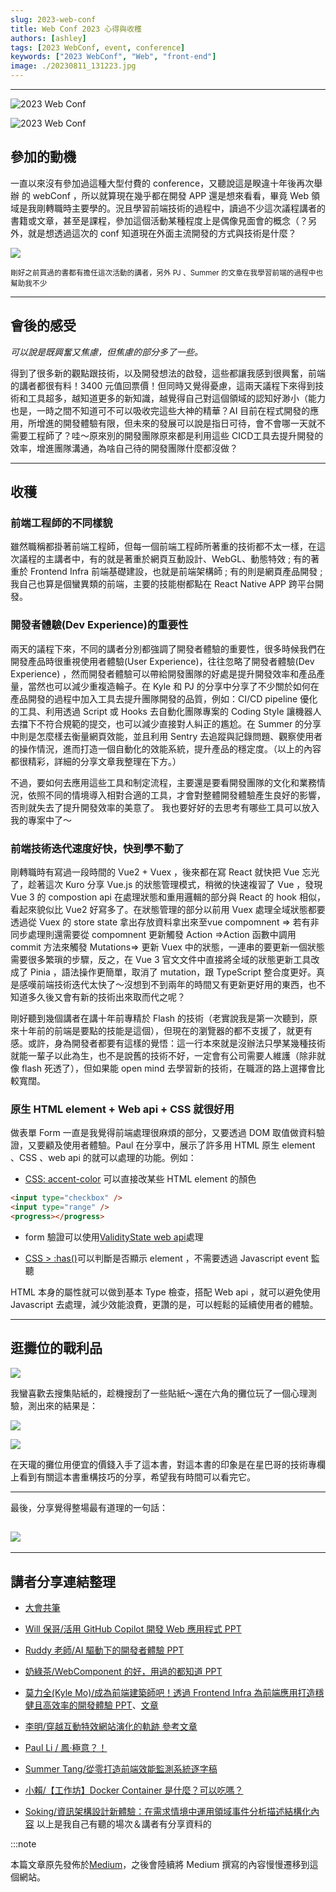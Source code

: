 ```yaml
---
slug: 2023-web-conf
title: Web Conf 2023 心得與收穫
authors: [ashley]
tags: [2023 WebConf, event, conference]
keywords: ["2023 WebConf", "Web", "front-end"]
image: ./20230811_131223.jpg
---
```


---

![2023 Web Conf](./20230811_131223.jpg)

![2023 Web Conf](./20230811_084509.jpg)

## 參加的動機

一直以來沒有參加過這種大型付費的 conference，又聽說這是睽違十年後再次舉辦 的 webConf ，所以就算現在幾乎都在開發 APP 還是想來看看，畢竟 Web 領域是我剛轉職時主要學的。況且學習前端技術的過程中，讀過不少這次議程講者的書籍或文章，甚至是課程，參加這個活動某種程度上是偶像見面會的概念（？另外，就是想透過這次的 conf 知道現在外面主流開發的方式與技術是什麼？

![](./20230813_162936.jpg)

<small>
  剛好之前買過的書都有擔任這次活動的講者，另外 PJ 、Summer
  的文章在我學習前端的過程中也幫助我不少
</small>

---

## 會後的感受

_可以說是既興奮又焦慮，但焦慮的部分多了一些。_

得到了很多新的觀點跟技術，以及開發想法的啟發，這些都讓我感到很興奮，前端的講者都很有料！3400 元值回票價！但同時又覺得憂慮，這兩天議程下來得到技術和工具超多，越知道更多的新知識，越覺得自己對這個領域的認知好渺小（能力也是，一時之間不知道可不可以吸收完這些大神的精華？AI 目前在程式開發的應用，所增進的開發體驗有限，但未來的發展可以說是指日可待，會不會哪一天就不需要工程師了？哇～原來別的開發團隊原來都是利用這些 CICD工具去提升開發的效率，增進團隊溝通，為啥自己待的開發團隊什麼都沒做？

---

## 收穫

### 前端工程師的不同樣貌

雖然職稱都掛著前端工程師，但每一個前端工程師所著重的技術都不太一樣，在這次議程的主講者中，有的就是著重於網頁互動設計、WebGL、動態特效 ; 有的著重於 Frontend Infra 前端基礎建設，也就是前端架構師 ; 有的則是網頁產品開發 ; 我自己也算是個蠻異類的前端，主要的技能樹都點在 React Native APP 跨平台開發。

### 開發者體驗(Dev Experience)的重要性

兩天的議程下來，不同的講者分別都強調了開發者體驗的重要性，很多時候我們在開發產品時很重視使用者體驗(User Experience)，往往忽略了開發者體驗(Dev Experience) ，然而開發者體驗可以帶給開發團隊的好處是提升開發效率和產品產量，當然也可以減少重複造輪子。在 Kyle 和 PJ 的分享中分享了不少關於如何在產品開發的過程中加入工具去提升團隊開發的品質，例如：CI/CD pipeline 優化的工具、利用透過 Script 或 Hooks 去自動化團隊專案的 Coding Style 讓機器人去擋下不符合規範的提交，也可以減少直接對人糾正的尷尬。在 Summer 的分享中則是怎麼樣去衡量網頁效能，並且利用 Sentry 去追蹤與記錄問題、觀察使用者的操作情況，進而打造一個自動化的效能系統，提升產品的穩定度。（以上的內容都很精彩，詳細的分享文章我整理在下方。）

不過，要如何去應用這些工具和制定流程，主要還是要看開發團隊的文化和業務情況，依照不同的情境導入相對合適的工具，才會對整體開發體驗產生良好的影響，否則就失去了提升開發效率的美意了。
我也要好好的去思考有哪些工具可以放入我的專案中了～

### 前端技術迭代速度好快，快到學不動了

剛轉職時有寫過一段時間的 Vue2 + Vuex ，後來都在寫 React 就快把 Vue 忘光了，趁著這次 Kuro 分享 Vue.js 的狀態管理模式，稍微的快速複習了 Vue ，發現 Vue 3 的 compostion api 在處理狀態和重用邏輯的部分與 React 的 hook 相似，看起來貌似比 Vue2 好寫多了。在狀態管理的部分以前用 Vuex 處理全域狀態都要透過從 Vuex 的 store state 拿出存放資料拿出來至vue compomnent => 若有非同步處理則還需要從 compomnent 更新觸發 Action =>Action 函數中調用 commit 方法來觸發 Mutations=> 更新 Vuex 中的狀態，一連串的要更新一個狀態需要很多繁瑣的步驟，反之，在 Vue 3 官文文件中直接將全域的狀態更新工具改成了 Pinia ，語法操作更簡單，取消了 mutation，跟 TypeScript 整合度更好。真是感嘆前端技術迭代太快了～沒想到不到兩年的時間又有更新更好用的東西，也不知道多久後又會有新的技術出來取而代之呢？

剛好聽到幾個講者在講十年前專精於 Flash 的技術（老實說我是第一次聽到，原來十年前的前端是要點的技能是這個），但現在的瀏覽器的都不支援了，就更有感。或許，身為開發者都要有這樣的覺悟：這一行本來就是沒辦法只學某幾種技術就能一輩子以此為生，也不是說舊的技術不好，一定會有公司需要人維護（除非就像 flash 死透了），但如果能 open mind 去學習新的技術，在職涯的路上選擇會比較寬闊。

### 原生 HTML element + Web api + CSS 就很好用

做表單 Form 一直是我覺得前端處理很麻煩的部分，又要透過 DOM 取值做資料驗證，又要顧及使用者體驗。Paul 在分享中，展示了許多用 HTML 原生 element 、CSS 、web api 的就可以處理的功能。例如：

- [CSS: accent-color](https://developer.mozilla.org/en-US/docs/Web/CSS/accent-color) 可以直接改某些 HTML element 的顏色

```html title="HTML"
<input type="checkbox" />
<input type="range" />
<progress></progress>
```

- form 驗證可以使用[ValidityState web api](https://developer.mozilla.org/en-US/docs/Web/API/ValidityState)處理

- [CSS > :has()](https://developer.mozilla.org/en-US/docs/Web/CSS/:has)可以判斷是否顯示 element ，不需要透過 Javascript event 監聽

HTML 本身的屬性就可以做到基本 Type 檢查，搭配 Web api ，就可以避免使用 Javascript 去處理，減少效能浪費，更讚的是，可以輕鬆的延續使用者的體驗。

---

## 逛攤位的戰利品

![](./20230811_132426.JPG)

我蠻喜歡去搜集貼紙的，趁機搜刮了一些貼紙～還在六角的攤位玩了一個心理測驗，測出來的結果是：

![](./20230811_130550.jpg)

![](./20230813_165751.jpg)

在天瓏的攤位用便宜的價錢入手了這本書，對這本書的印象是在星巴哥的技術專欄上看到有關這本書重構技巧的分享，希望我有時間可以看完它。

---

最後，分享覺得整場最有道理的一句話：

## ![](./20230811_155716.jpg)

---

## 講者分享連結整理

- [大會共筆](https://hackmd.io/@webconf/BkImQ0Ds3/%2FwHBNj8NPQamxPecU9VXoHQ)

- [Will 保哥/活用 GitHub Copilot 開發 Web 應用程式 PPT](https://drive.google.com/file/d/1W7KZ2vwsZyyIC_iMdCxgadXWodWkrU6u/view?fbclid=IwAR0lAS-jXIksFcd08w9gGWJnZGPvHKTN_7n_z1fQDf8koHyQ52EiRawRpmk)

- [Ruddy 老師/AI 驅動下的開發者體驗 PPT](https://onedrive.live.com/?authkey=%21APB1fAuO9FcMusg&id=68B24674607C69D9%21349589&cid=68B24674607C69D9)

- [奶綠茶/WebComponent 的好，用過的都知道 PPT](https://speakerdeck.com/milkmidi/webcomponent)
- [莫力全(Kyle Mo)/成為前端建築師吧！透過 Frontend Infra 為前端應用打造穩健且高效率的開發體驗 PPT](https://slides.com/oldmo860617/minimal)、[文章](https://oldmo860617.medium.com/%E6%88%90%E7%82%BA%E5%89%8D%E7%AB%AF%E5%BB%BA%E7%AF%89%E5%B8%AB%E5%90%A7-%E9%80%8F%E9%81%8E-frontend-infra-%E7%82%BA%E5%89%8D%E7%AB%AF%E6%87%89%E7%94%A8%E6%89%93%E9%80%A0%E7%A9%A9%E5%81%A5%E4%B8%94%E9%AB%98%E6%95%88%E7%8E%87%E7%9A%84%E9%96%8B%E7%99%BC%E9%AB%94%E9%A9%97-21566b5c95d3)
- [李明/穿越互動特效網站演化的軌跡 參考文章](https://blockstudio.tw/blog/blog-web-animation-sop)
- [Paul Li / 鳳‧極意？！](https://blog.lalacube.com/mei/Reveal_phoenix_the_gokui.php?page=1)
- [Summer Tang/從零打造前端效能監測系統逐字稿](https://www.cythilya.tw/2023/08/12/build-front-end-performance-monitoring-mechanism-from-scratch-webconf-tw-2023/)
- [小賴/【工作坊】Docker Container 是什麼？可以吃嗎？](https://hackmd.io/@webconf/BkImQ0Ds3/%2FhOq4Qte_TnSy0z8-dcCuig?utm_source=badge&utm_medium=badge&utm_campaign=webconf2023&fbclid=IwAR2DzggADz_M6lyBoJl8Bd87iJmjTYbzJeFvL-wJj3k3YuuszgxdmwSc4rc)
- [Soking/資訊架構設計新體驗：在需求情境中運用領域事件分析描述結構化內容](https://drive.google.com/file/d/1MXtx08mLPB4_VTRmMr6Bp9pRKY3V2fWm/view?ck_subscriber_id=2283616400&pli=1)
  以上是我自己有聽的場次＆講者有分享資料的

:::note

本篇文章原先發佈於[Medium](https://wwwwwwwe.medium.com/2023-web-conf-%E5%BF%83%E5%BE%97%E8%88%87%E6%94%B6%E7%A9%AB-e1dba2cb5909)，之後會陸續將 Medium 撰寫的內容慢慢遷移到這個網站。
